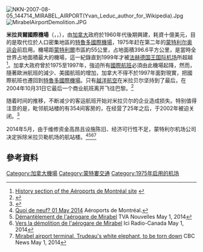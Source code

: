 {{Infobox airport
| name         = 蒙特利尔-米拉贝勒国际机场
| ensign       = 
| ensign_size  =
| ensign_alt   =
| nativename   = Montréal–Mirabel International Airport
| nativename-a =
| nativename-r =
| image        = Mirabel-International.jpg
| image-width  = 
| image_alt    = 
| caption      = 2010年7月航拍的米拉贝尔机场
| image2       =
| image2-width = 
| image2_alt   =
| caption2     =
| IATA         = YMX
| ICAO         = CYMX
| FAA          = 
| TC           = 
| LID          = 
| GPS          = 
| WMO          = 
| type         = 民用
| owner-oper   = 
| owner        = [[加拿大交通部|加拿大交通部]]<ref>{{cite web |url=http://www.tc.gc.ca/programs/Airports/Status/menu.htm |title=Airport Divestiture Status Report |publisher=Tc.gc.ca |date=January 12, 2011 |accessdate=February 23, 2011 |archive-date=2016-03-03 |archive-url=https://web.archive.org/web/20160303224638/http://www.tc.gc.ca/eng/programs/airports-status-menu-441.htm |dead-url=no }}</ref>
| operator     = {{link-en|蒙特利尔机场公司|Aéroports de Montréal}}
| city-served  = [[蒙特利尔|蒙特利尔]]
| location     = [[加拿大|加拿大]][[魁北克省|魁北克省]]{{link-en|米拉贝勒 (魁北克省)|Mirabel, Quebec|米拉贝勒}} 
| opened       = {{start date|1975|10|04}}
| closed       = 
| passenger_services_ceased = {{end date|2004|10|31}}
| hub          = 
| focus_city   =
| timezone     = [[北美东部时区|北美东部时区]]
| utc          = [[UTC−05:00|UTC−05:00]]
| summer       = 北美东部夏令时区
| utcs         = [[UTC−04:00|UTC−04:00]]
| elevation-f = 271
| elevation-m  = 
| metric-elev  =
| coordinates  = {{coord|45|40|47|N|074|02|19|W|region:CA-QC|display=inline,title}}
| coordinates_type       =
| coordinates_region     =
| coordinates_notitle    =
| pushpin_map = Canada Quebec
| pushpin_label = CYMX
| pushpin_map_caption = 在魁北克的位置
| website = [http://www.admtl.com/affaires/aviation/cargoService.aspx www.admtl.com]
| r1-number = 06/24
| r1-length-f = 12,000
| r1-surface = 混凝土
| r2-number = 11/29
| r2-length-f = 12,000
| r2-surface = 混凝土
| stat-year = 2014
| stat1-header = 起降架次
| stat1-data = 38,588
| stat2-header = 货运量（吨）
| stat2-data = 64,148
| footnotes = 来源：<br>起降架次：[[加拿大統計局|加拿大統計局]]<ref name="move">{{cite web|url=http://www.statcan.gc.ca/pub/51-209-x/2015001/t001-eng.htm|title=Aircraft Movement Statistics: NAV CANADA Towers and Flight Service Stations: Annual Report (TP 577): Table 2-2 — Total aircraft movements by class of operation — NAV CANADA flight service stations|first=Government of Canada, Statistics|last=Canada|website=statcan.gc.ca|accessdate=September 11, 2017|archive-date=2017-06-30|archive-url=https://web.archive.org/web/20170630111027/http://www.statcan.gc.ca/pub/51-209-x/2015001/t001-eng.htm|dead-url=no}}</ref><br>货运量：[[国际机场协会|国际机场协会]]<ref name="ACI">{{cite web|url=http://www.aci-na.org/sites/default/files/2012-top-50-na-airports.xls|title=2012 North American Airport Traffic Summary|accessdate=September 11, 2017|archive-url=https://web.archive.org/web/20160520010803/http://www.aci-na.org/sites/default/files/2012-top-50-na-airports.xls|archive-date=2016-05-20|dead-url=yes}}</ref>
}}
[[File:NKN-2007-08-05_144714_MIRABEL_AIRPORT(Yvan_Leduc_author_for_Wikipedia).Jpg|thumb]]
[[File:MirabelAirportDemolition.JPG|thumb]]

'''米拉貝爾國際機場'''（{{lang-fr|Aéroport international Montréal-Mirabel}}，{{lang-en|Montréal-Mirabel International Airport}}，{{Airport codes|YMX|CYMX}}），由[[加拿大|加拿大]]政府於1960年代後期興建，耗資十億美元，目的是取代位於人口密集地區的[[特魯多國際機場|特魯多國際機場]]，1975年赶在第二年的[[1976年夏季奥林匹克运动会|蒙特利尔奥运会]]前启用。機場距[[蒙特利爾|蒙特利爾]]市區約55公里，占地面積396.6平方公里，是當時全世界占地面積最大的機場，這一紀錄直到1999年才被[[法赫德国王国际机场|法赫德国王国际机场]]所超越<ref>[http://www.admtl.com/a_propos/qui_sommes_nous/history.aspx History section of the Aéroports de Montréal site] {{webarchive|url=https://web.archive.org/web/20081117004017/http://www.admtl.com/a_propos/qui_sommes_nous/history.aspx|date=2008-11-17|title=}}</ref>。加拿大政府曾於1975至1997年，強迫所有[[國際航班|國際航班]]必須由此機場起降，然而，隨著歐洲航班的減少、美國航班的增加，加拿大不得不於1997年面對現實，把國際航班也遷回到[[特魯多國際機場|特魯多國際機場]]。只有[[越洋航空|越洋航空]]在米拉贝尔坚持到了最后，在2004年10月31日它最后一个商业航班离开飞往巴黎。<ref>{{cite web |url=https://www.ledevoir.com/2004/11/01/67497.html |title=Plus de 1200 employés de Mirabel s'embarquent pour Dorval; 160 autres se retrouvent sans emploi |publisher=Le Devoir |date=2004-11-01 |access-date=2019-06-24 |archive-url=https://web.archive.org/web/20041215234011/https://www.ledevoir.com/2004/11/01/67497.html |archive-date=2004-12-15}}</ref>

随着时间的推移，不断减少的客运航班开始对米拉贝尔的企业造成损失。特别值得注意的是，毗邻航站楼的有354间客房的{{le|米拉贝尔机场酒店|Chateau Aeroport-Mirabel}}，在经营了25年之后，于2002年被迫关闭。<ref>{{cite news |title=Press Release - Aéroports de Montréal |url=https://www.admtl.com/sites/default/files/Press_releases_2003_E.pdf |accessdate=2021-10-13 |work=ADMTL |archive-date=2021-10-28 |archive-url=https://web.archive.org/web/20211028165314/https://www.admtl.com/sites/default/files/Press_releases_2003_E.pdf |dead-url=no }}</ref>

2014年5月，由于维修资金高昂且设施陈旧、经济可行性不足，蒙特利尔机场公司决定拆除米拉贝勒机场的航站楼。<ref>[http://www.admtl.com/Passagers/Accueil.aspx Quoi de neuf? 01 May 2014] {{Wayback|url=http://www.admtl.com/Passagers/Accueil.aspx |date=20140428150615 }} Aéroports de Montréal.</ref><ref>[http://tvanouvelles.ca/lcn/infos/regional/montreal/archives/2014/05/20140501-102849.html Démantèlement de l'aérogare de Mirabel] {{Wayback|url=http://tvanouvelles.ca/lcn/infos/regional/montreal/archives/2014/05/20140501-102849.html |date=20151018045325 }} TVA Nouvelles May 1, 2014</ref><ref>[http://ici.radio-canada.ca/regions/Montreal/2014/05/01/004-mirabel-demantele-adm-aeroport.shtml Vers la démolition de l'aérogare de Mirabel] {{Wayback|url=http://ici.radio-canada.ca/regions/Montreal/2014/05/01/004-mirabel-demantele-adm-aeroport.shtml |date=20160113160323 }} Ici Radio-Canada May 1, 2014</ref><ref>[http://www.cbc.ca/news/canada/montreal/mirabel-airport-terminal-trudeau-s-white-elephant-to-be-torn-down-1.2628421 Mirabel airport terminal, Trudeau's white elephant, to be torn down] {{Wayback|url=http://www.cbc.ca/news/canada/montreal/mirabel-airport-terminal-trudeau-s-white-elephant-to-be-torn-down-1.2628421 |date=20191220192433 }} CBC News May 1, 2014</ref>

== 參考資料 ==
<div class="references-small">
<references />
</div>

{{DEFAULTSORT:Montréal-Mirabel}}
[[Category:加拿大機場|Category:加拿大機場]]
[[Category:蒙特婁交通|Category:蒙特婁交通]]
[[Category:1975年启用的机场|Category:1975年启用的机场]]